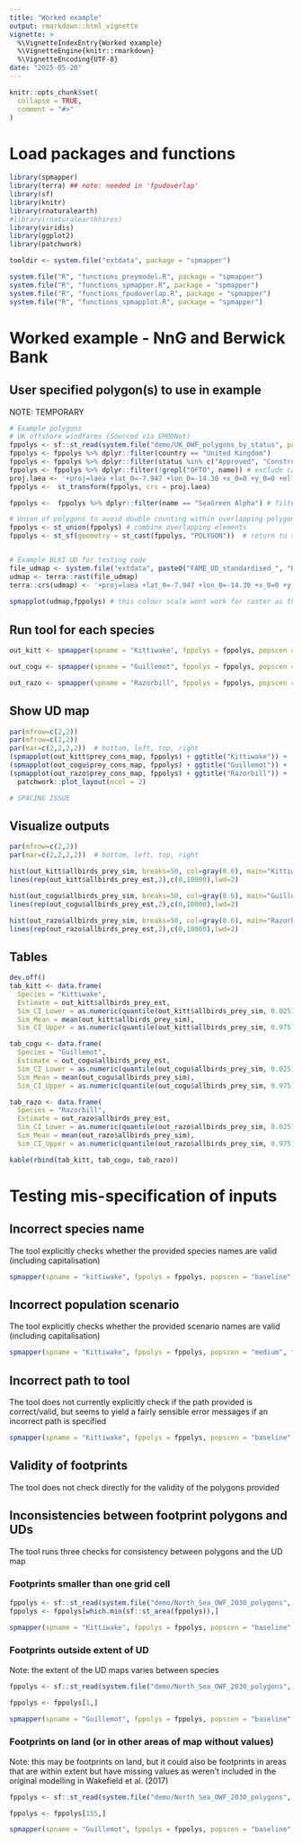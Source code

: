 ```yaml
---
title: "Worked example"
output: rmarkdown::html_vignette
vignette: >
  %\VignetteIndexEntry{Worked example}
  %\VignetteEngine{knitr::rmarkdown}
  %\VignetteEncoding{UTF-8}
date: "2025-05-20"
---
```


```r
knitr::opts_chunk$set(
  collapse = TRUE,
  comment = "#>"
)
```

# Load packages and functions

```r
library(spmapper)
library(terra) ## note: needed in 'fpudoverlap'
library(sf)
library(knitr)
library(rnaturalearth)
#library(rnaturalearthhires)
library(viridis)
library(ggplot2)
library(patchwork)

tooldir <- system.file("extdata", package = "spmapper")

system.file("R", "functions_preymodel.R", package = "spmapper")
system.file("R", "functions_spmapper.R", package = "spmapper")
system.file("R", "functions_fpudoverlap.R", package = "spmapper")
system.file("R", "functions_spmapplot.R", package = "spmapper")

```

# Worked example - NnG and Berwick Bank

## User specified polygon(s) to use in example

NOTE: TEMPORARY

```r
# Example polygons
# UK offshore windfarms (Sourced via EMODNet)
fppolys <- sf::st_read(system.file("demo/UK_OWF_polygons_by_status", package = "spmapper"))
fppolys <- fppolys %>% dplyr::filter(country == "United Kingdom")
fppolys <- fppolys %>% dplyr::filter(status %in% c("Approved", "Construction", "Planned", "Production" )) 
fppolys <- fppolys %>% dplyr::filter(!grepl("OFTO", name)) # exclude cable polygons
proj.laea <- '+proj=laea +lat_0=-7.947 +lon_0=-14.30 +x_0=0 +y_0=0 +ellps=WGS84 +datum=WGS84  +units=m +no_defs'
fppolys <-  st_transform(fppolys, crs = proj.laea)

fppolys <-  fppolys %>% dplyr::filter(name == "SeaGreen Alpha") # filter for one OWF for now <<<<<<<<<<<<<<<<<<<<<<<<<<<<<< REMOVE/REPLACE

# Union of polygons to avoid double counting within overlapping polygons
fppolys <- st_union(fppolys) # combine overlapping elements 
fppolys <- st_sf(geometry = st_cast(fppolys, "POLYGON"))  # return to sfc


# Example BLKI UD for testing code
file_udmap <- system.file("extdata", paste0("FAME_UD_standardised_", "BLKI", ".tif"), package = "spmapper")
udmap <- terra::rast(file_udmap)
terra::crs(udmap) <- '+proj=laea +lat_0=-7.947 +lon_0=-14.30 +x_0=0 +y_0=0 +ellps=WGS84 +datum=WGS84 +units=m +no_defs +towgs84=0,0,0'
  
spmapplot(udmap,fppolys) # this colour scale wont work for raster as this is UD values, much less than prey map values, just used to test 

```

## Run tool for each species

```r
out_kitt <- spmapper(spname = "Kittiwake", fppolys = fppolys, popscen = "baseline", tooldir = tooldir)

out_cogu <- spmapper(spname = "Guillemot", fppolys = fppolys, popscen = "baseline", tooldir = tooldir)

out_razo <- spmapper(spname = "Razorbill", fppolys = fppolys, popscen = "baseline", tooldir = tooldir)
```

## Show UD map

```r
par(mfrow=c(2,2))
par(mfrow=c(2,2))
par(mar=c(2,2,2,2))  # bottom, left, top, right
(spmapplot(out_kitt$prey_cons_map, fppolys) + ggtitle("Kittiwake")) +
(spmapplot(out_cogu$prey_cons_map, fppolys) + ggtitle("Guillemot")) +
(spmapplot(out_razo$prey_cons_map, fppolys) + ggtitle("Razorbill")) + 
  patchwork::plot_layout(ncol = 2)

# SPACING ISSUE
```

## Visualize outputs


```r
par(mfrow=c(2,2))
par(mar=c(2,2,2,2))  # bottom, left, top, right

hist(out_kitt$allbirds_prey_sim, breaks=50, col=gray(0.6), main="Kittiwake")
lines(rep(out_kitt$allbirds_prey_est,2),c(0,10000),lwd=2)

hist(out_cogu$allbirds_prey_sim, breaks=50, col=gray(0.6), main="Guillemot")
lines(rep(out_cogu$allbirds_prey_est,2),c(0,10000),lwd=2)

hist(out_razo$allbirds_prey_sim, breaks=50, col=gray(0.6), main="Razorbill")
lines(rep(out_razo$allbirds_prey_est,2),c(0,10000),lwd=2)
```

## Tables

```r
dev.off()
tab_kitt <- data.frame(
  Species = "Kittiwake",
  Estimate = out_kitt$allbirds_prey_est, 
  Sim_CI_Lower = as.numeric(quantile(out_kitt$allbirds_prey_sim, 0.025)), 
  Sim_Mean = mean(out_kitt$allbirds_prey_sim), 
  Sim_CI_Upper = as.numeric(quantile(out_kitt$allbirds_prey_sim, 0.975)))

tab_cogu <- data.frame(
  Species = "Guillemot",
  Estimate = out_cogu$allbirds_prey_est, 
  Sim_CI_Lower = as.numeric(quantile(out_cogu$allbirds_prey_sim, 0.025)), 
  Sim_Mean = mean(out_cogu$allbirds_prey_sim), 
  Sim_CI_Upper = as.numeric(quantile(out_cogu$allbirds_prey_sim, 0.975)))

tab_razo <- data.frame(
  Species = "Razorbill",
  Estimate = out_razo$allbirds_prey_est, 
  Sim_CI_Lower = as.numeric(quantile(out_razo$allbirds_prey_sim, 0.025)), 
  Sim_Mean = mean(out_razo$allbirds_prey_sim), 
  Sim_CI_Upper = as.numeric(quantile(out_razo$allbirds_prey_sim, 0.975)))

kable(rbind(tab_kitt, tab_cogu, tab_razo))
```

# Testing mis-specification of inputs

## Incorrect species name

The tool explicitly checks whether the provided species names are valid (including capitalisation)

```r
spmapper(spname = "kittiwake", fppolys = fppolys, popscen = "baseline", tooldir = tooldir)
```

## Incorrect population scenario

The tool explicitly checks whether the provided scenario names are valid (including capitalisation)

```r
spmapper(spname = "Kittiwake", fppolys = fppolys, popscen = "medium", tooldir = tooldir)
```

## Incorrect path to tool

The tool does not currently explicitly check if the path provided is correct/valid, but seems to yield a fairly sensible error messages if an incorrect path is specified

```r
spmapper(spname = "Kittiwake", fppolys = fppolys, popscen = "baseline", tooldir = "test")
```
## Validity of footprints

The tool does not check directly for the validity of the polygons provided

## Inconsistencies between footprint polygons and UDs

The tool runs three checks for consistency between polygons and the UD map

### Footprints smaller than one grid cell

```r
fppolys <- sf::st_read(system.file("demo/North_Sea_OWF_2030_polygons", package = "spmapper"))
fppolys <- fppolys[which.min(sf::st_area(fppolys)),]

spmapper(spname = "Kittiwake", fppolys = fppolys, popscen = "baseline", tooldir = tooldir)
```
### Footprints outside extent of UD

Note: the extent of the UD maps varies between species

```r
fppolys <- sf::st_read(system.file("demo/North_Sea_OWF_2030_polygons", package = "spmapper"))

fppolys <- fppolys[1,]

spmapper(spname = "Guillemot", fppolys = fppolys, popscen = "baseline", tooldir = tooldir)
```

### Footprints on land (or in other areas of map without values)

Note: this may be footprints on land, but it could also be footprints in areas that are within extent but have missing values as weren't included in the original modelling in Wakefield et al. (2017)

```r
fppolys <- sf::st_read(system.file("demo/North_Sea_OWF_2030_polygons", package = "spmapper"))

fppolys <- fppolys[155,]

spmapper(spname = "Guillemot", fppolys = fppolys, popscen = "baseline", tooldir = tooldir)
```

